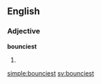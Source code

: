 ==English==

===Adjective===
'''bounciest'''

# {{superlative of|bouncy}}

[[simple:bounciest]]
[[sv:bounciest]]